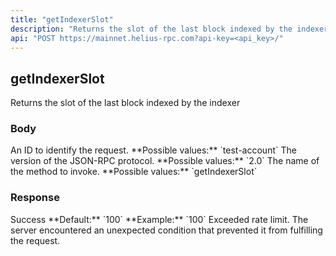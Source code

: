 ```yaml
---
title: "getIndexerSlot"
description: "Returns the slot of the last block indexed by the indexer"
api: "POST https://mainnet.helius-rpc.com?api-key=<api_key>/"
---
```


## getIndexerSlot

Returns the slot of the last block indexed by the indexer

### Body

<ParamField body="id" type="string" required>
  An ID to identify the request. **Possible values:** `test-account`
</ParamField>

<ParamField body="jsonrpc" type="string" required>
  The version of the JSON-RPC protocol. **Possible values:** `2.0`
</ParamField>

<ParamField body="method" type="string" required>
  The name of the method to invoke. **Possible values:** `getIndexerSlot`
</ParamField>

### Response

<ResponseField name="200" type="integer">
  Success **Default:** `100` **Example:** `100`
</ResponseField>

<ResponseField name="429" type="object">
  Exceeded rate limit.
</ResponseField>

<ResponseField name="500" type="object">
  The server encountered an unexpected condition that prevented it from
  fulfilling the request.
</ResponseField>
